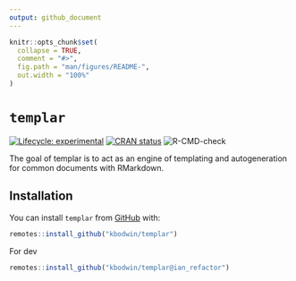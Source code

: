 ```yaml
---
output: github_document
---
```


<!-- README.md is generated from README.Rmd. Please edit that file -->

```r
knitr::opts_chunk$set(
  collapse = TRUE,
  comment = "#>",
  fig.path = "man/figures/README-",
  out.width = "100%"
)
```

# `templar`

<!-- badges: start -->
[![Lifecycle: experimental](https://img.shields.io/badge/lifecycle-experimental-orange.svg)](https://www.tidyverse.org/lifecycle/#experimental)
[![CRAN status](https://www.r-pkg.org/badges/version/templar)](https://CRAN.R-project.org/package=templar)
![R-CMD-check](https://github.com/kbodwin/templar/workflows/R-CMD-check/badge.svg)
<!-- badges: end -->

The goal of templar is to act as an engine of templating and autogeneration for common documents with RMarkdown.

## Installation

You can install `templar` from [GitHub](https://github.com/kbodwin/templar) with:

``` r
remotes::install_github("kbodwin/templar")
```

For dev

``` r
remotes::install_github("kbodwin/templar@ian_refactor")
```
